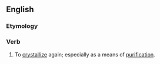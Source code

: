 ==English==

===Etymology===
{{prefix|en|re|crystallize}}

===Verb===
{{en-verb|recrystalliz}}

# {{lb|en|ambitransitive}} To [[crystallize]] again; especially as a means of [[purification]].